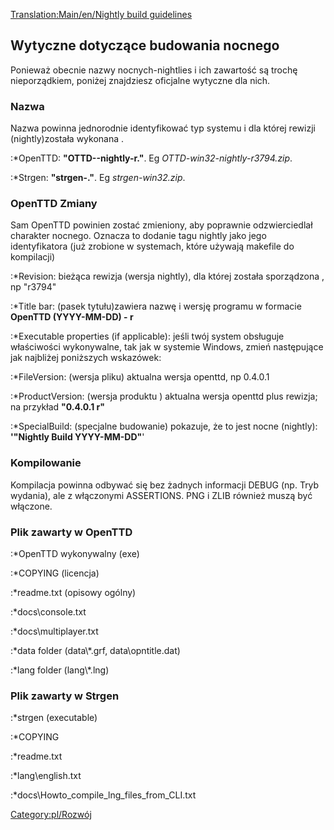 [[Translation:Main/en/Nightly build guidelines]]
{{en/-}}
==Wytyczne dotyczące budowania nocnego==
Ponieważ obecnie nazwy nocnych-nightlies i ich zawartość są trochę nieporządkiem, poniżej znajdziesz oficjalne wytyczne dla nich.

===Nazwa===
Nazwa powinna jednorodnie identyfikować typ systemu i dla której rewizji (nightly)została wykonana .
:*OpenTTD: '''"OTTD-<system>-nightly-r<revision>.<extension>"'''. Eg ''OTTD-win32-nightly-r3794.zip''.
:*Strgen: '''"strgen-<system>.<extension>"'''. Eg ''strgen-win32.zip''.

===OpenTTD Zmiany===
Sam OpenTTD powinien zostać zmieniony, aby poprawnie odzwierciedlał charakter nocnego. Oznacza to dodanie tagu nightly jako jego identyfikatora (już zrobione w systemach, które używają makefile do kompilacji)
:*Revision: bieżąca rewizja (wersja nightly), dla której została sporządzona , np "r3794"
:*Title bar: (pasek tytułu)zawiera nazwę i wersję programu w formacie '''OpenTTD (YYYY-MM-DD) - r<revision>'''
:*Executable properties (if applicable): jeśli twój system obsługuje właściwości wykonywalne, tak jak w systemie Windows, zmień następujące jak najbliżej poniższych wskazówek:
:*FileVersion: (wersja pliku) aktualna wersja openttd, np 0.4.0.1
:*ProductVersion: (wersja produktu ) aktualna wersja openttd plus rewizja; na przykład '''"0.4.0.1 r<rev>"'''
:*SpecialBuild: (specjalne budowanie) pokazuje, że to jest nocne (nightly): ''''"Nightly Build YYYY-MM-DD"''''

===Kompilowanie===
Kompilacja powinna odbywać się bez żadnych informacji DEBUG (np. Tryb wydania), ale z włączonymi ASSERTIONS. PNG i ZLIB również muszą być włączone.

===Plik zawarty w OpenTTD===
:*OpenTTD wykonywalny (exe)
:*COPYING (licencja)
:*readme.txt (opisowy ogólny)
:*docs\console.txt
:*docs\multiplayer.txt
:*data folder (data\*.grf, data\opntitle.dat)
:*lang folder (lang\*.lng)

===Plik zawarty w Strgen===
:*strgen (executable)
:*COPYING
:*readme.txt
:*lang\english.txt
:*docs\Howto_compile_lng_files_from_CLI.txt

<!--[[Category:en/Development]]--> [[Category:pl/Rozwój]]